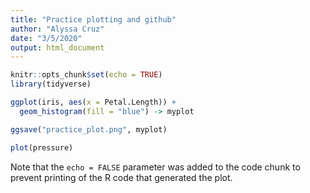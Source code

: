 ```yaml
---
title: "Practice plotting and github"
author: "Alyssa Cruz"
date: "3/5/2020"
output: html_document
---
```


```r
knitr::opts_chunk$set(echo = TRUE)
library(tidyverse)
```

```r
ggplot(iris, aes(x = Petal.Length)) +
  geom_histogram(fill = "blue") -> myplot

ggsave("practice_plot.png", myplot)
```


```r
plot(pressure)
```

Note that the `echo = FALSE` parameter was added to the code chunk to prevent printing of the R code that generated the plot.
